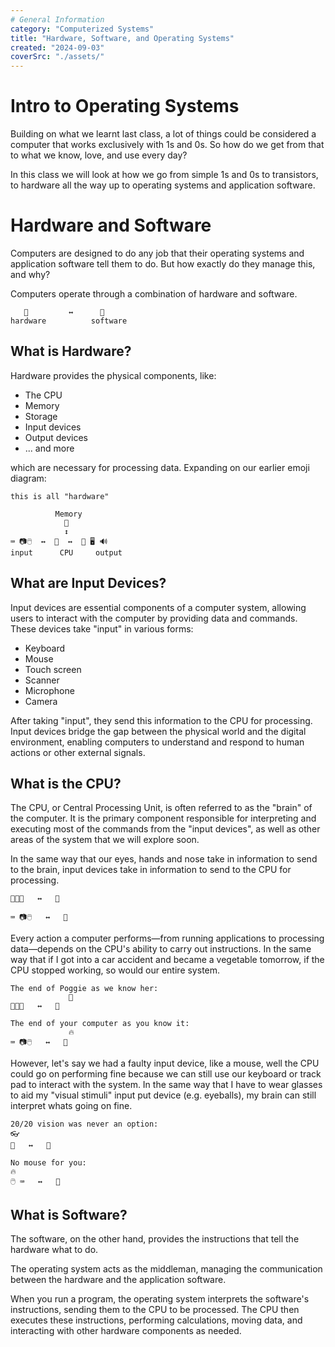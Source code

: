 ```yaml
---
# General Information
category: "Computerized Systems"
title: "Hardware, Software, and Operating Systems"
created: "2024-09-03"
coverSrc: "./assets/"
---
```


# Intro to Operating Systems

Building on what we learnt last class, a lot of things could be considered a computer that works exclusively with 1s and 0s. So how do we get from that to what we know, love, and use every day?

In this class we will look at how we go from simple 1s and 0s to transistors, to hardware all the way up to operating systems and application software.

# Hardware and Software

Computers are designed to do any job that their operating systems and application software tell them to do. But how exactly do they manage this, and why?

Computers operate through a combination of hardware and software.

```text
   💽         ↔️      📲
hardware          software
```

## What is Hardware?

Hardware provides the physical components, like:

- The CPU
- Memory
- Storage
- Input devices
- Output devices
- ... and more

which are necessary for processing data. Expanding on our earlier emoji diagram:

```text
this is all "hardware"

          Memory
            💽
            ↕
⌨️ 📷🖱️  ↔️  💾  ↔️  📠 🖥️ 🔊
input      CPU     output
```

## What are Input Devices?

Input devices are essential components of a computer system, allowing users to interact with the computer by providing data and commands. These devices take "input" in various forms:

- Keyboard
- Mouse
- Touch screen
- Scanner
- Microphone
- Camera

After taking "input", they send this information to the CPU for processing. Input devices bridge the gap between the physical world and the digital environment, enabling computers to understand and respond to human actions or other external signals.

## What is the CPU?

The CPU, or Central Processing Unit, is often referred to as the "brain" of the computer. It is the primary component responsible for interpreting and executing most of the commands from the "input devices", as well as other areas of the system that we will explore soon.

In the same way that our eyes, hands and nose take in information to send to the brain, input devices take in information to send to the CPU for processing.

```text
👀🤲👃   ↔️   🧠

⌨️ 📷🖱️   ↔️   💾
```

Every action a computer performs—from running applications to processing data—depends on the CPU's ability to carry out instructions. In the same way that if I got into a car accident and became a vegetable tomorrow, if the CPU stopped working, so would our entire system.

```text
The end of Poggie as we know her:
             🥔
👀🤲👃   ↔️   🧠

The end of your computer as you know it:
             🔥
⌨️ 📷🖱️   ↔️   💾
```

However, let's say we had a faulty input device, like a mouse, well the CPU could go on performing fine because we can still use our keyboard or track pad to interact with the system. In the same way that I have to wear glasses to aid my "visual stimuli" input put device (e.g. eyeballs), my brain can still interpret whats going on fine.

```text
20/20 vision was never an option:
👓
👀   ↔️   🧠

No mouse for you:
🔥
🖱️ ⌨️   ↔️   💾
```

## What is Software?

The software, on the other hand, provides the instructions that tell the hardware what to do.

The operating system acts as the middleman, managing the communication between the hardware and the application software.

When you run a program, the operating system interprets the software's instructions, sending them to the CPU to be processed. The CPU then executes these instructions, performing calculations, moving data, and interacting with other hardware components as needed.
